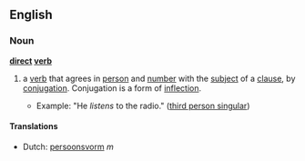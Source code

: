 ==English==
===Noun===
'''[[direct]] [[verb]]'''
#{{grammar}} a [[verb]] that agrees in [[person]] and [[number]] with the [[subject]] of a [[clause]], by [[conjugation]]. Conjugation is a form of [[inflection]].
#*Example: "He ''listens'' to the radio." ([[third person singular]])

====Translations====
*Dutch: [[persoonsvorm]] ''m''